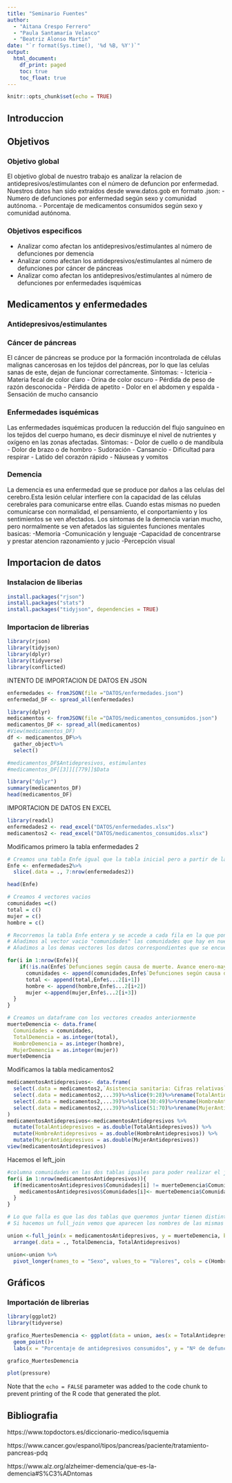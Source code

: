 ```yaml
---
title: "Seminario Fuentes"
author:
  - "Aitana Crespo Ferrero" 
  - "Paula Santamaría Velasco" 
  - "Beatriz Alonso Martín"
date: "`r format(Sys.time(), '%d %B, %Y')`"
output:
  html_document:
    df_print: paged
    toc: true
    toc_float: true
---
```


```r
knitr::opts_chunk$set(echo = TRUE)
```

## **Introduccion**

## **Objetivos** 
### Objetivo global 
El objetivo global de nuestro trabajo es analizar la relacion de antidepresivos/estimulantes con el número de defuncion por enfermedad.
Nuestros datos han sido extraídos desde www.datos.gob en formato .json:
- Numero de defunciones por enfermedad según sexo y comunidad autónoma.
- Porcentaje de medicamentos consumidos según sexo y comunidad autónoma.

### Objetivos especificos
- Analizar como afectan los antidepresivos/estimulantes al número de defunciones por demencia 
- Analizar como afectan los antidepresivos/estimulantes al número de defunciones por cáncer de páncreas
- Analizar como afectan los antidepresivos/estimulantes al número de defunciones por enfermedades isquémicas

## **Medicamentos y enfermedades**
### Antidepresivos/estimulantes
### Cáncer de páncreas
El cáncer de páncreas se produce por la formación incontrolada de células malignas cancerosas en los tejidos del páncreas, por lo que las celulas sanas de este, dejan de funcionar correctamente.
Síntomas:
- Ictericia
- Materia fecal de color claro
- Orina de color oscuro
- Pérdida de peso de razón desconocida
- Pérdida de apetito
- Dolor en el abdomen y espalda
- Sensación de mucho cansancio

### Enfermedades isquémicas
Las enfermedades isquémicas producen la reducción del flujo sanguíneo en los tejidos del cuerpo humano, es decir disminuye el nivel de nutrientes y oxígeno en las zonas afectadas. 
Síntomas:
- Dolor de cuello o de mandíbula
- Dolor de brazo o de hombro
- Sudoración
- Cansancio
- Dificultad para respirar
- Latido del corazón rápido
- Náuseas y vomitos

### Demencia 
La demencia es una enfermedad que se produce por daños a las celulas del cerebro.Esta lesión celular interfiere con la capacidad de las células cerebrales para comunicarse entre ellas. Cuando estas mismas no pueden comunicarse con normalidad, el pensamiento, el conportamiento y los sentimientos se ven afectados.
Los síntomas de la demencia varian mucho, pero normalmente se ven afetados las siguientes funciones mentales basicas:
-Memoria 
-Comunicación y lenguaje 
-Capacidad de concentrarse y prestar atencion razonamiento y jucio 
-Percepción visual 

## **Importacion de datos**
### **Instalacion de liberias**
```r
install.packages("rjson")
install.packages("stats")
install.packages("tidyjson", dependencies = TRUE)
```

### **Importacion de librerias**
```r
library(rjson)
library(tidyjson)
library(dplyr)
library(tidyverse)
library(conflicted)
```

INTENTO DE IMPORTACION DE DATOS EN JSON
```r
enfermedades <- fromJSON(file ="DATOS/enfermedades.json")
enfermedad_DF <- spread_all(enfermedades)
```

```r
library(dplyr)
medicamentos <- fromJSON(file ="DATOS/medicamentos_consumidos.json")
medicamentos_DF <- spread_all(medicamentos)
#View(medicamentos_DF)
df <- medicamentos_DF%>%
  gather_object%>%
  select()
```


```r
#medicamentos_DF$Antidepresivos, estimulantes
#medicamentos_DF[[3]][[779]]$Data
```

```r
library("dplyr")
summary(medicamentos_DF)
head(medicamentos_DF)
```

IMPORTACION DE DATOS EN EXCEL
```r
library(readxl)
enfermedades2 <- read_excel("DATOS/enfermedades.xlsx")
medicamentos2 <- read_excel("DATOS/medicamentos_consumidos.xlsx")
```

Modificamos primero la tabla enfermedades 2
```r
# Creamos una tabla Enfe igual que la tabla inicial pero a partir de la fila 7
Enfe <- enfermedades2%>%
  slice(.data = ., 7:nrow(enfermedades2))
```


```r
head(Enfe)
```


```r
# Creamos 4 vectores vacios
comunidades =c()
total = c()
mujer = c()
hombre = c()

# Recorremos la tabla Enfe entera y se accede a cada fila en la que ponga "Demencia"
# Añadimos al vector vacio "comunidades" las comunidades que hay en nuestra tabla inicial que se encuentran 21 filas antes que la fila "Demencia"
# Añadimos a los demas vectores los datos correspondientes que se encuentran en la 1, 2 o 3 filas siguientes que la fila de "Demencia"

for(i in 1:nrow(Enfe)){
    if(!is.na(Enfe$`Defunciones según causa de muerte. Avance enero-mayo 2020`[i]) && Enfe$`Defunciones según causa de muerte. Avance enero-mayo 2020`[i] == "Demencia"){
      comunidades <- append(comunidades,Enfe$`Defunciones según causa de muerte. Avance enero-mayo 2020`[i-21])
      total <- append(total,Enfe$...2[i+1])
      hombre <- append(hombre,Enfe$...2[i+2])
      mujer <-append(mujer,Enfe$...2[i+3])
  }
}
```

```r
# Creamos un dataframe con los vectores creados anteriormente
muerteDemencia <- data.frame(
  Comunidades = comunidades,
  TotalDemencia = as.integer(total),
  HombreDemencia = as.integer(hombre),
  MujerDemencia = as.integer(mujer))
muerteDemencia
```



Modificamos la tabla medicamentos2
```r
medicamentosAntidepresivos<- data.frame(
  select(.data = medicamentos2,`Asistencia sanitaria: Cifras relativas`)%>%slice(9:28)%>%rename(Comunidades = `Asistencia sanitaria: Cifras relativas`),
  select(.data = medicamentos2,...39)%>%slice(9:28)%>%rename(TotalAntidepresivos =...39),
  select(.data = medicamentos2,...39)%>%slice(30:49)%>%rename(HombreAntidepresivos =...39),
  select(.data = medicamentos2,...39)%>%slice(51:70)%>%rename(MujerAntidepresivos =...39)
)
medicamentosAntidepresivos<-medicamentosAntidepresivos %>% 
  mutate(TotalAntidepresivos = as.double(TotalAntidepresivos)) %>% 
  mutate(HombreAntidepresivos = as.double(HombreAntidepresivos)) %>% 
  mutate(MujerAntidepresivos = as.double(MujerAntidepresivos))
view(medicamentosAntidepresivos)

```


Hacemos el left_join
```r
#columna comunidades en las dos tablas iguales para poder realizar el join 
for(i in 1:nrow(medicamentosAntidepresivos)){
  if(medicamentosAntidepresivos$Comunidades[i] != muerteDemencia$Comunidades[i]){
    medicamentosAntidepresivos$Comunidades[i]<- muerteDemencia$Comunidades[i]
  }
}

# Lo que falla es que las dos tablas que queremos juntar tienen distintos nombre de comunidades (unicamente cambian en un parentesis algunas) por eso aparecen NA
# Si hacemos un full_join vemos que aparecen los nombres de las mismas comunidades pero con un parentesis mas:

union <-full_join(x = medicamentosAntidepresivos, y = muerteDemencia, by = c("Comunidades")) %>%
  arrange(.data = ., TotalDemencia, TotalAntidepresivos)

union<-union %>% 
  pivot_longer(names_to = "Sexo", values_to = "Valores", cols = c(HombreAntidepresivos:MujerAntidepresivos,HombreDemencia:MujerDemencia))
```


## **Gráficos**
### **Importación de librerias**
```r
library(ggplot2)
library(tidyverse)
```


```r
grafico_MuertesDemencia <- ggplot(data = union, aes(x = TotalAntidepresivos, y = TotalDemencia)) +
  geom_point()+
  labs(x = "Porcentaje de antidepresivos consumidos", y = "Nº de defunciones por demencia", subtitle = "Relación de antidepresivos con muertes por demencia")

grafico_MuertesDemencia
```

```r
plot(pressure)
```
Note that the `echo = FALSE` parameter was added to the code chunk to prevent printing of the R code that generated the plot.

## **Bibliografia**
https://www.topdoctors.es/diccionario-medico/isquemia

https://www.cancer.gov/espanol/tipos/pancreas/paciente/tratamiento-pancreas-pdq

https://www.alz.org/alzheimer-demencia/que-es-la-demencia#S%C3%ADntomas

